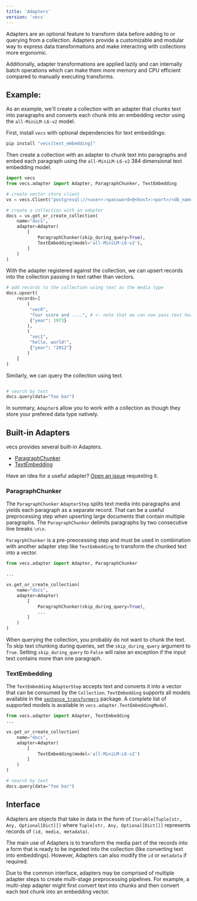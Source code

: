 ```yaml
---
title: 'Adapters'
version: 'vecs'
---
```


Adapters are an optional feature to transform data before adding to or querying from a collection. Adapters provide a customizable and modular way to express data transformations and make interacting with collections more ergonomic.

Additionally, adapter transformations are applied lazily and can internally batch operations which can make them more memory and CPU efficient compared to manually executing transforms.

## Example:
As an example, we'll create a collection with an adapter that chunks text into paragraphs and converts each chunk into an embedding vector using the `all-MiniLM-L6-v2` model.

First, install `vecs` with optional dependencies for text embeddings:
```sh
pip install "vecs[text_embedding]"
```

Then create a collection with an adapter to chunk text into paragraphs and embed each paragraph using the `all-MiniLM-L6-v2` 384 dimensional text embedding model.

```python
import vecs
from vecs.adapter import Adapter, ParagraphChunker, TextEmbedding

# create vector store client
vx = vecs.Client("postgresql://<user>:<password>@<host>:<port>/<db_name>")

# create a collection with an adapter
docs = vx.get_or_create_collection(
    name="docs",
    adapter=Adapter(
        [
            ParagraphChunker(skip_during_query=True),
            TextEmbedding(model='all-MiniLM-L6-v2'),
        ]
    )
)

```

With the adapter registered against the collection, we can upsert records into the collection passing in text rather than vectors.

```python
# add records to the collection using text as the media type
docs.upsert(
    records=[
        (
         "vec0",
         "four score and ....", # <- note that we can now pass text here
         {"year": 1973}
        ),
        (
         "vec1",
         "hello, world!",
         {"year": "2012"}
        )
    ]
)
```

Similarly, we can query the collection using text.
```python

# search by text
docs.query(data="foo bar")
```

In summary, `Adapter`s allow you to work with a collection as though they store your prefered data type natively.


## Built-in Adapters

vecs provides several built-in Adapters.

- [ParagraphChunker](#paragraphchunker)
- [TextEmbedding](#textembedding)

Have an idea for a useful adapter? [Open an issue](https://github.com/supabase/vecs/issues/new/choose) requesting it.

### ParagraphChunker

The `ParagraphChunker` `AdapterStep` splits text media into paragraphs and yields each paragraph as a separate record. That can be a useful preprocessing step when upserting large documents that contain multiple paragraphs. The `ParagraphChunker` delimits paragraphs by two consecutive line breaks `\n\n`.

`ParagrphChunker` is a pre-preocessing step and must be used in combination with another adapter step like `TextEmbedding` to transform the chunked text into a vector.


```python
from vecs.adapter import Adapter, ParagraphChunker

...

vx.get_or_create_collection(
    name="docs",
    adapter=Adapter(
        [
            ParagraphChunker(skip_during_query=True),
            ...
        ]
    )
)
```

When querying the collection, you probably do not want to chunk the text. To skip text chunking during queries, set the `skip_during_query` argument to `True`. Setting `skip_during_query` to `False` will raise an exception if the input text contains more than one paragraph.


### TextEmbedding

The `TextEmbedding` `AdapterStep` accepts text and converts it into a vector that can be consumed by the `Collection`. `TextEmbedding` supports all models available in the [`sentence_transformers`](https://www.sbert.net) package. A complete list of supported models is available in `vecs.adapter.TextEmbeddingModel`.

```python
from vecs.adapter import Adapter, TextEmbedding
...

vx.get_or_create_collection(
    name="docs",
    adapter=Adapter(
        [
            TextEmbedding(model='all-MiniLM-L6-v2')
        ]
    )
)

# search by text
docs.query(data="foo bar")
```

## Interface

Adapters are objects that take in data in the form of `Iterable[Tuple[str, Any, Optional[Dict]]]` where `Tuple[str, Any, Optional[Dict]]]` represents records of `(id, media, metadata)`.

The main use of Adapters is to transform the media part of the records into a form that is ready to be ingested into the collection (like converting text into embeddings). However, Adapters can also modify the `id` or `metadata` if required.

Due to the common interface, adapters may be comprised of multiple adapter steps to create multi-stage preprocessing pipelines. For example, a multi-step adapter might first convert text into chunks and then convert each text chunk into an embedding vector.
